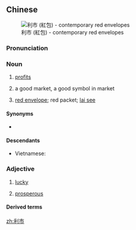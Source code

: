 ==Chinese==
{{zh-forms|alt=利是}}
[[Image:Laisee.jpg|thumb|利市 (紅包) - contemporary red envelopes]]

===Pronunciation===
{{zh-pron
|m=lìshì
|c=lai6 si6,lei6 si6
|c-t=lei5 si5
|h=gd=li4 si4
|mn=zz:lī-chhī
|cat=n,a
}}

===Noun===
{{zh-noun}}

# [[profits]]
# {{lb|zh|Cantonese}} a good market, a good symbol in market
# {{lb|zh|Cantonese}} [[red envelope]]; red packet; [[lai see]] {{gloss|a monetary gift which is given during holidays or special occasions}} {{zh-mw|封}}

====Synonyms====
* {{sense|red envelope}}
{{zh-dial|紅包}}

====Descendants====
* Vietnamese: {{l|vi|lì xì}}

===Adjective===
{{zh-adj}}

# {{lb|zh|chiefly|Cantonese|Hakka}} [[lucky]]
# {{lb|zh|Zhangzhou|_|Min Nan|of a business}} [[prosperous]]

====Derived terms====
{{zh-der|大吉利市}}

[[zh:利市]]